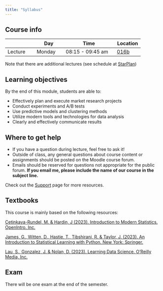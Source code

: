 ```yaml
---
title: "Syllabus"
---
```




## Course info

|           | Day       | Time              | Location |
|-----------|-----------|-------------------|----------|
| Lecture   | Monday    | 08:15  - 09:45 am  |  [016b](https://horst.hdm-stuttgart.de/016b)  |


:::{.callout-important}
Note that there are additional lectures (see schedule at [StarPlan](https://splan.hdm-stuttgart.de/splan/))
:::

## Learning objectives

By the end of this module, students are able to: <br>

- Effectively plan and execute market research projects <br>
- Conduct experiments and A/B tests <br> 
- Use predictive models and clustering methods <br>
- Utilize modern tools and technologies for data analysis <br>
- Clearly and effectively communicate results <br>


## Where to get help

- If you have a question during lecture, feel free to ask it! 
- Outside of class, any general questions about course content or assignments should be posted on the Moodle course forum.
- Emails should be reserved for questions not appropriate for the public forum. **If you email me, please include the name of our course in the subject line.** 

Check out the [Support](course-support.qmd) page for more resources.

## Textbooks

This course is mainly based on the following resources:

[Çetinkaya-Rundel, M. & Hardin, J (2023). Introduction to Modern Statistics. OpenIntro. Inc.](https://openintro-ims.netlify.app/)

[James, G., Witten, D., Hastie, T., Tibshirani, R. & Taylor, J. (2023). An Introduction to Statistical Learning with Python. New York: Springer.](https://www.statlearning.com/)

[Lau, S., Gonzalez, J. & Nolan, D. (2023). Learning Data Science. O'Reilly Media, Inc.](https://learningds.org/intro.html)


## Exam {#sec-exams}

There will be one exam at the end of the semester. 

